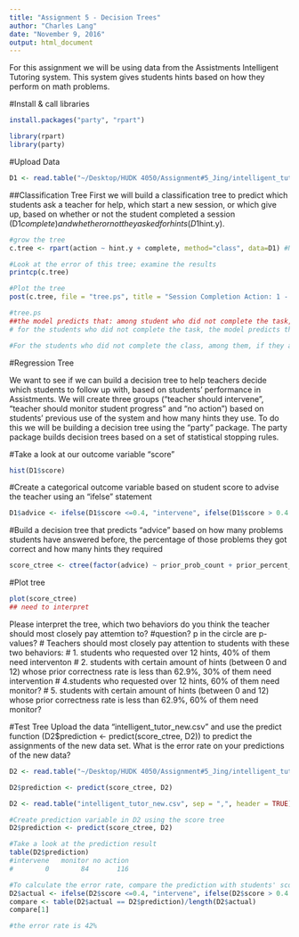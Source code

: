 ```yaml
---
title: "Assignment 5 - Decision Trees"
author: "Charles Lang"
date: "November 9, 2016"
output: html_document
---
```

For this assignment we will be using data from the Assistments Intelligent Tutoring system. This system gives students hints based on how they perform on math problems. 

#Install & call libraries
```r
install.packages("party", "rpart")

library(rpart)
library(party)
```

#Upload Data
```r
D1 <- read.table("~/Desktop/HUDK 4050/Assignment#5_Jing/intelligent_tutor.csv", sep = ",", header = TRUE)
```

##Classification Tree
First we will build a classification tree to predict which students ask a teacher for help, which start a new session, or which give up, based on whether or not the student completed a session (D1$complete) and whether or not they asked for hints (D1$hint.y). 
```r
#grow the tree
c.tree <- rpart(action ~ hint.y + complete, method="class", data=D1) #Notice the standard R notion for a formula X ~ Yc

#Look at the error of this tree; examine the results
printcp(c.tree)

#Plot the tree
post(c.tree, file = "tree.ps", title = "Session Completion Action: 1 - Ask teacher, 2 - Start new session, 3 - Give up")

#tree.ps
##the model predicts that: among student who did not complete the task, there were 65+57+52 students ask the teacher, however, the data says that there are only 65 (correct prediction) students ask the teachers, 57 start new session and 52 give up.
# for the students who did not complete the task, the model predicts that 57+71+76 students would give up. But the data says that 76 students gave up, 57 students ask teachers and 71 start new session. 

#For the students who did not complete the class, among them, if they asked for hints, the model predicts that 30+35+32 of them would start new session. But the data says that 35 would start new session, 30 would ask teachers and 32 would give up. If they did not ask for hints, the model predicts that 27+36+44 students would give up, but the data says that 44 students gave up, 27 asked teachers and 36 started new session. 
```
#Regression Tree 

We want to see if we can build a decision tree to help teachers decide which students to follow up with, based on students' performance in Assistments. We will create three groups ("teacher should intervene", "teacher should monitor student progress" and "no action") based on students' previous use of the system and how many hints they use. To do this we will be building a decision tree using the "party" package. The party package builds decision trees based on a set of statistical stopping rules.

#Take a look at our outcome variable "score"
```r
hist(D1$score)
```

#Create a categorical outcome variable based on student score to advise the teacher using an "ifelse" statement
```r
D1$advice <- ifelse(D1$score <=0.4, "intervene", ifelse(D1$score > 0.4 & D1$score <=0.8, "monitor", "no action"))

```

#Build a decision tree that predicts "advice" based on how many problems students have answered before, the percentage of those problems they got correct and how many hints they required
```r
score_ctree <- ctree(factor(advice) ~ prior_prob_count + prior_percent_correct + hints, D1)
```

#Plot tree
```r
plot(score_ctree)
## need to interpret

```

Please interpret the tree, which two behaviors do you think the teacher should most closely pay attemtion to?
#question? p in the circle are p-values?
# Teachers should most closely pay attention to students with these two behaviors:
# 1. students who requested over 12 hints, 40% of them need interventon
# 2. students with certain amount of hints (between 0 and 12) whose prior correctness rate is less than 62.9%, 30% of them need intervention
# 4.students who requested over 12 hints, 60% of them need monitor?
# 5. students with certain amount of hints (between 0 and 12) whose prior correctness rate is less than 62.9%, 60% of them need monitor?

#Test Tree
Upload the data "intelligent_tutor_new.csv" and use the predict function (D2$prediction <- predict(score_ctree, D2)) to predict the assignments of the new data set. What is the error rate on your predictions of the new data? 

```r
D2 <- read.table("~/Desktop/HUDK 4050/Assignment#5_Jing/intelligent_tutor_new.csv", sep = ",", header = TRUE)

D2$prediction <- predict(score_ctree, D2)

D2 <- read.table("intelligent_tutor_new.csv", sep = ",", header = TRUE)

#Create prediction variable in D2 using the score tree
D2$prediction <- predict(score_ctree, D2)

#Take a look at the prediction result
table(D2$prediction)
#intervene   monitor no action 
#        0        84       116 

#To calculate the error rate, compare the prediction with students' scores
D2$actual <- ifelse(D2$score <=0.4, "intervene", ifelse(D2$score > 0.4 & D2$score <=0.8, "monitor", "no action"))
compare <- table(D2$actual == D2$prediction)/length(D2$actual)
compare[1]

#the error rate is 42%

```